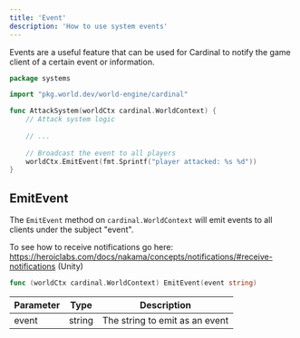 ```yaml
---
title: 'Event'
description: 'How to use system events'
---
```


Events are a useful feature that can be used for Cardinal to notify the game client of a certain event or information.

```go
package systems

import "pkg.world.dev/world-engine/cardinal"

func AttackSystem(worldCtx cardinal.WorldContext) {
	// Attack system logic
	
	// ...
	
	// Broadcast the event to all players
    worldCtx.EmitEvent(fmt.Sprintf("player attacked: %s %d"))
}
```

## EmitEvent

The `EmitEvent` method on `cardinal.WorldContext` will emit events to all clients under the subject "event".

To see how to receive notifications go here: https://heroiclabs.com/docs/nakama/concepts/notifications/#receive-notifications (Unity)

```go
func (worldCtx cardinal.WorldContext) EmitEvent(event string)
```

| Parameter | Type   | Description                    |
|-----------|--------|--------------------------------|
| event     | string | The string to emit as an event |


